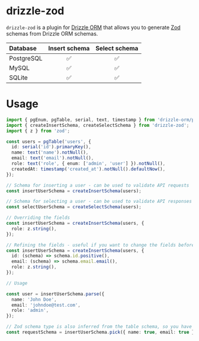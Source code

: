 # drizzle-zod

`drizzle-zod` is a plugin for [Drizzle ORM](https://github.com/drizzle-team/drizzle-orm) that allows you to generate [Zod](https://github.com/colinhacks/zod) schemas from Drizzle ORM schemas.

| Database    | Insert schema | Select schema |
|:------------|:-------------:|:-------------:|
| PostgreSQL  | ✅ | ✅ |
| MySQL       | ✅ | ✅ |
| SQLite      | ✅ | ✅ |

# Usage

```ts copy
import { pgEnum, pgTable, serial, text, timestamp } from 'drizzle-orm/pg-core';
import { createInsertSchema, createSelectSchema } from 'drizzle-zod';
import { z } from 'zod';

const users = pgTable('users', {
  id: serial('id').primaryKey(),
  name: text('name').notNull(),
  email: text('email').notNull(),
  role: text('role', { enum: ['admin', 'user'] }).notNull(),
  createdAt: timestamp('created_at').notNull().defaultNow(),
});

// Schema for inserting a user - can be used to validate API requests
const insertUserSchema = createInsertSchema(users);

// Schema for selecting a user - can be used to validate API responses
const selectUserSchema = createSelectSchema(users);

// Overriding the fields
const insertUserSchema = createInsertSchema(users, {
  role: z.string(),
});

// Refining the fields - useful if you want to change the fields before they become nullable/optional in the final schema
const insertUserSchema = createInsertSchema(users, {
  id: (schema) => schema.id.positive(),
  email: (schema) => schema.email.email(),
  role: z.string(),
});

// Usage

const user = insertUserSchema.parse({
  name: 'John Doe',
  email: 'johndoe@test.com',
  role: 'admin',
});

// Zod schema type is also inferred from the table schema, so you have full type safety
const requestSchema = insertUserSchema.pick({ name: true, email: true });
```
